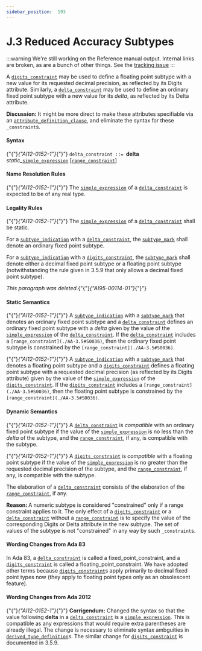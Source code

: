 ---
sidebar_position:  193
---

# J.3  Reduced Accuracy Subtypes

:::warning
We're still working on the Reference manual output.  Internal links are broken,
as are a bunch of other things.
See the [tracking issue](https://github.com/ada-lang-io/ada-lang-io/issues/20)
:::


<p>A <code><a href="./AA-3.5#S0050">digits_constraint</a></code> may be used to define a floating point subtype with a new value for its requested decimal precision, as reflected by its Digits attribute. Similarly, a <code><a href="./AA-J.3#S0367">delta_constraint</a></code> may be used to define an ordinary fixed point subtype with a new value for its <em>delta</em>, as reflected by its Delta attribute. </p>
<p><strong>Discussion: </strong>It might be more direct to make these attributes specifiable via an <code><a href="./AA-13.3#S0349">attribute_definition_clause</a></code>, and eliminate the syntax for these <code>_constraint</code>s. </p>

#### Syntax

<p>{"{"}<em>{"AI12-0152-1"}</em>{"}"} <code>delta_constraint</code><a id="S0367"></a><code> ::= </code><strong>delta</strong> <em>static_</em><code><a href="./AA-4.4#S0138">simple_expression</a></code> [<code><a href="./AA-3.5#S0036">range_constraint</a></code>]</p>

#### Name Resolution Rules

<p>{"{"}<em>{"AI12-0152-1"}</em>{"}"} The <code><a href="./AA-4.4#S0138">simple_expression</a></code> of a <code><a href="./AA-J.3#S0367">delta_constraint</a></code> is expected to be of any real type. </p>

#### Legality Rules

<p>{"{"}<em>{"AI12-0152-1"}</em>{"}"} The <code><a href="./AA-4.4#S0138">simple_expression</a></code> of a <code><a href="./AA-J.3#S0367">delta_constraint</a></code> shall be static.</p>
<p>For a <code><a href="./AA-3.2#S0027">subtype_indication</a></code> with a <code><a href="./AA-J.3#S0367">delta_constraint</a></code>, the <code><a href="./AA-3.2#S0028">subtype_mark</a></code> shall denote an ordinary fixed point subtype.</p>
<p>For a <code><a href="./AA-3.2#S0027">subtype_indication</a></code> with a <code><a href="./AA-3.5#S0050">digits_constraint</a></code>, the <code><a href="./AA-3.2#S0028">subtype_mark</a></code> shall denote either a decimal fixed point subtype or a floating point subtype (notwithstanding the rule given in 3.5.9 that only allows a decimal fixed point subtype). </p>
<p><em>This paragraph was deleted.</em>{"{"}<em>{"AI95-00114-01"}</em>{"}"} </p>

#### Static Semantics

<p>{"{"}<em>{"AI12-0152-1"}</em>{"}"} A <code><a href="./AA-3.2#S0027">subtype_indication</a></code> with a <code><a href="./AA-3.2#S0028">subtype_mark</a></code> that denotes an ordinary fixed point subtype and a <code><a href="./AA-J.3#S0367">delta_constraint</a></code> defines an ordinary fixed point subtype with a <em>delta</em> given by the value of the <code><a href="./AA-4.4#S0138">simple_expression</a></code> of the <code><a href="./AA-J.3#S0367">delta_constraint</a></code>. If the <code><a href="./AA-J.3#S0367">delta_constraint</a></code> includes a <code>[range_constraint](./AA-3.5#S0036)</code>, then the ordinary fixed point subtype is constrained by the <code>[range_constraint](./AA-3.5#S0036)</code>.</p>
<p>{"{"}<em>{"AI12-0152-1"}</em>{"}"} A <code><a href="./AA-3.2#S0027">subtype_indication</a></code> with a <code><a href="./AA-3.2#S0028">subtype_mark</a></code> that denotes a floating point subtype and a <code><a href="./AA-3.5#S0050">digits_constraint</a></code> defines a floating point subtype with a requested decimal precision (as reflected by its Digits attribute) given by the value of the <code><a href="./AA-4.4#S0138">simple_expression</a></code> of the <code><a href="./AA-3.5#S0050">digits_constraint</a></code>. If the <code><a href="./AA-3.5#S0050">digits_constraint</a></code> includes a <code>[range_constraint](./AA-3.5#S0036)</code>, then the floating point subtype is constrained by the <code>[range_constraint](./AA-3.5#S0036)</code>. </p>

#### Dynamic Semantics

<p>{"{"}<em>{"AI12-0152-1"}</em>{"}"} A <code><a href="./AA-J.3#S0367">delta_constraint</a></code> is <em>compatible</em> with an ordinary fixed point subtype if the value of the <code><a href="./AA-4.4#S0138">simple_expression</a></code> is no less than the <em>delta</em> of the subtype, and the <code><a href="./AA-3.5#S0036">range_constraint</a></code>, if any, is compatible with the subtype.</p>
<p>{"{"}<em>{"AI12-0152-1"}</em>{"}"} A <code><a href="./AA-3.5#S0050">digits_constraint</a></code> is <em>compatible</em> with a floating point subtype if the value of the <code><a href="./AA-4.4#S0138">simple_expression</a></code> is no greater than the requested decimal precision of the subtype, and the <code><a href="./AA-3.5#S0036">range_constraint</a></code>, if any, is compatible with the subtype.</p>
<p>The elaboration of a <code><a href="./AA-J.3#S0367">delta_constraint</a></code> consists of the elaboration of the <code><a href="./AA-3.5#S0036">range_constraint</a></code>, if any. </p>
<p><strong>Reason: </strong>A numeric subtype is considered "constrained" only if a range constraint applies to it. The only effect of a <code><a href="./AA-3.5#S0050">digits_constraint</a></code> or a <code><a href="./AA-J.3#S0367">delta_constraint</a></code> without a <code><a href="./AA-3.5#S0036">range_constraint</a></code> is to specify the value of the corresponding Digits or Delta attribute in the new subtype. The set of values of the subtype is not "constrained" in any way by such <code>_constraint</code>s. </p>

#### Wording Changes from Ada 83

<p>In Ada 83, a <code><a href="./AA-J.3#S0367">delta_constraint</a></code> is called a fixed_point_constraint, and a <code><a href="./AA-3.5#S0050">digits_constraint</a></code> is called a floating_point_constraint. We have adopted other terms because <code><a href="./AA-3.5#S0050">digits_constraint</a></code>s apply primarily to decimal fixed point types now (they apply to floating point types only as an obsolescent feature). </p>

#### Wording Changes from Ada 2012

<p>{"{"}<em>{"AI12-0152-1"}</em>{"}"} <strong>Corrigendum:</strong> Changed the syntax so that the value following <strong>delta</strong> in a <code><a href="./AA-J.3#S0367">delta_constraint</a></code> is a <code><a href="./AA-4.4#S0138">simple_expression</a></code>. This is compatible as any expressions that would require extra parentheses are already illegal. The change is necessary to eliminate syntax ambguities in <code><a href="./AA-3.4#S0035">derived_type_definition</a></code>s. The similar change for <code><a href="./AA-3.5#S0050">digits_constraint</a></code> is documented in 3.5.9. </p>
